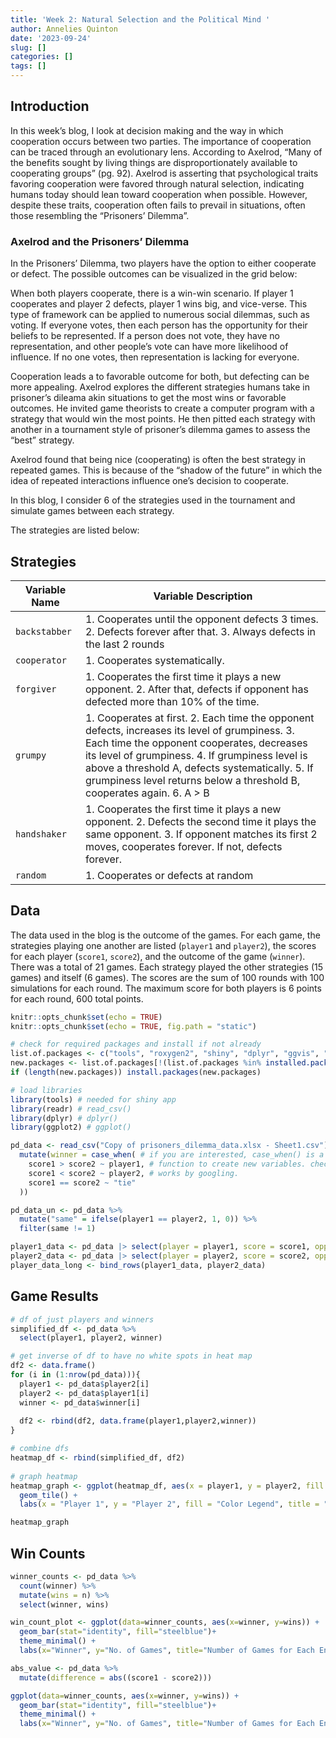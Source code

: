 ```yaml
---
title: 'Week 2: Natural Selection and the Political Mind '
author: Annelies Quinton
date: '2023-09-24'
slug: []
categories: []
tags: []
---
```


## Introduction

In this week's blog, I look at decision making and the way in which cooperation occurs between two parties. The importance of cooperation can be traced through an evolutionary lens. According to Axelrod, "Many of the benefits sought by living things are disproportionately available to cooperating groups" (pg. 92). Axelrod is asserting that psychological traits favoring cooperation were favored through natural selection, indicating humans today should lean toward cooperation when possible. However, despite these traits, cooperation often fails to prevail in situations, often those resembling the "Prisoners' Dilemma".

### Axelrod and the Prisoners' Dilemma

In the Prisoners' Dilemma, two players have the option to either cooperate or defect. The possible outcomes can be visualized in the grid below:

When both players cooperate, there is a win-win scenario. If player 1 cooperates and player 2 defects, player 1 wins big, and vice-verse. This type of framework can be applied to numerous social dilemmas, such as voting. If everyone votes, then each person has the opportunity for their beliefs to be represented. If a person does not vote, they have no representation, and other people's vote can have more likelihood of influence. If no one votes, then representation is lacking for everyone.

Cooperation leads a to favorable outcome for both, but defecting can be more appealing. Axelrod explores the different strategies humans take in prisoner's dileama akin situations to get the most wins or favorable outcomes. He invited game theorists to create a computer program with a strategy that would win the most points. He then pitted each strategy with another in a tournament style of prisoner's dilemma games to assess the "best" strategy.

Axelrod found that being nice (cooperating) is often the best strategy in repeated games. This is because of the "shadow of the future" in which the idea of repeated interactions influence one's decision to cooperate.

In this blog, I consider 6 of the strategies used in the tournament and simulate games between each strategy.

The strategies are listed below:

## Strategies

| Variable Name | Variable Description                                                                                                                                                                                                                                                                                                           |
|----------------|--------------------------------------------------------|
| `backstabber` | 1\. Cooperates until the opponent defects 3 times. 2. Defects forever after that. 3. Always defects in the last 2 rounds                                                                                                                                                                                                       |
| `cooperator`  | 1\. Cooperates systematically.                                                                                                                                                                                                                                                                                                 |
| `forgiver`    | 1\. Cooperates the first time it plays a new opponent. 2. After that, defects if opponent has defected more than 10% of the time.                                                                                                                                                                                              |
| `grumpy`      | 1\. Cooperates at first. 2. Each time the opponent defects, increases its level of grumpiness. 3. Each time the opponent cooperates, decreases its level of grumpiness. 4. If grumpiness level is above a threshold A, defects systematically. 5. If grumpiness level returns below a threshold B, cooperates again. 6. A \> B |
| `handshaker`  | 1\. Cooperates the first time it plays a new opponent. 2. Defects the second time it plays the same opponent. 3. If opponent matches its first 2 moves, cooperates forever. If not, defects forever.                                                                                                                           |
| `random`      | 1\. Cooperates or defects at random                                                                                                                                                                                                                                                                                            |

## Data

The data used in the blog is the outcome of the games. For each game, the strategies playing one another are listed (`player1` and `player2`), the scores for each player (`score1`, `score2`), and the outcome of the game (`winner`). There was a total of 21 games. Each strategy played the other strategies (15 games) and itself (6 games). The scores are the sum of 100 rounds with 100 simulations for each round. The maximum score for both players is 6 points for each round, 600 total points.

```r
knitr::opts_chunk$set(echo = TRUE)
knitr::opts_chunk$set(echo = TRUE, fig.path = "static")

# check for required packages and install if not already
list.of.packages <- c("tools", "roxygen2", "shiny", "dplyr", "ggvis", "progress")
new.packages <- list.of.packages[!(list.of.packages %in% installed.packages()[, "Package"])]
if (length(new.packages)) install.packages(new.packages)

# load libraries
library(tools) # needed for shiny app
library(readr) # read_csv()
library(dplyr) # dplyr()
library(ggplot2) # ggplot()


```

```r
pd_data <- read_csv("Copy of prisoners_dilemma_data.xlsx - Sheet1.csv") |> 
  mutate(winner = case_when( # if you are interested, case_when() is a very useful
    score1 > score2 ~ player1, # function to create new variables. check out how it
    score1 < score2 ~ player2, # works by googling.
    score1 == score2 ~ "tie"
  ))

pd_data_un <- pd_data %>% 
  mutate("same" = ifelse(player1 == player2, 1, 0)) %>%
  filter(same != 1) 

player1_data <- pd_data |> select(player = player1, score = score1, opponent = player2)
player2_data <- pd_data |> select(player = player2, score = score2, opponent = player1)
player_data_long <- bind_rows(player1_data, player2_data)
```

## Game Results

```r
# df of just players and winners
simplified_df <- pd_data %>% 
  select(player1, player2, winner)

# get inverse of df to have no white spots in heat map
df2 <- data.frame()
for (i in (1:nrow(pd_data))){
  player1 <- pd_data$player2[i]
  player2 <- pd_data$player1[i]
  winner <- pd_data$winner[i]
  
  df2 <- rbind(df2, data.frame(player1,player2,winner))
}

# combine dfs
heatmap_df <- rbind(simplified_df, df2)
  
# graph heatmap
heatmap_graph <- ggplot(heatmap_df, aes(x = player1, y = player2, fill = winner)) +
  geom_tile() +
  labs(x = "Player 1", y = "Player 2", fill = "Color Legend", title = "Game Results for Each Strategy") 

```

```r
heatmap_graph
```

## Win Counts

```r
winner_counts <- pd_data %>% 
  count(winner) %>% 
  mutate(wins = n) %>% 
  select(winner, wins)

win_count_plot <- ggplot(data=winner_counts, aes(x=winner, y=wins)) +
  geom_bar(stat="identity", fill="steelblue")+
  theme_minimal() +
  labs(x="Winner", y="No. of Games", title="Number of Games for Each End Result (Win/Tie)")

abs_value <- pd_data %>% 
  mutate(difference = abs((score1 - score2)))

```

```r
ggplot(data=winner_counts, aes(x=winner, y=wins)) +
  geom_bar(stat="identity", fill="steelblue")+
  theme_minimal() +
  labs(x="Winner", y="No. of Games", title="Number of Games for Each End Result (Win/Tie)")
```


